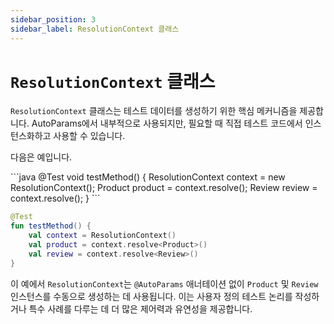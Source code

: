 ```yaml
---
sidebar_position: 3
sidebar_label: ResolutionContext 클래스
---
```



# `ResolutionContext` 클래스

`ResolutionContext` 클래스는 테스트 데이터를 생성하기 위한 핵심 메커니즘을 제공합니다. AutoParams에서 내부적으로 사용되지만, 필요할 때 직접 테스트 코드에서 인스턴스화하고 사용할 수 있습니다.

다음은 예입니다.

<JavaKotlinCodeBlock>
```java
@Test
void testMethod() {
    ResolutionContext context = new ResolutionContext();
    Product product = context.resolve();
    Review review = context.resolve();
}
```

```kotlin
@Test
fun testMethod() {
    val context = ResolutionContext()
    val product = context.resolve<Product>()
    val review = context.resolve<Review>()
}
```
</JavaKotlinCodeBlock>

이 예에서 `ResolutionContext`는 `@AutoParams` 애너테이션 없이 `Product` 및 `Review` 인스턴스를 수동으로 생성하는 데 사용됩니다. 이는 사용자 정의 테스트 논리를 작성하거나 특수 사례를 다루는 데 더 많은 제어력과 유연성을 제공합니다.
